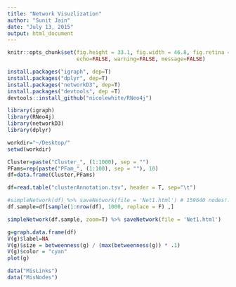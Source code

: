 ```yaml
---
title: "Network Visuzlization"
author: "Sunit Jain"
date: "July 13, 2015"
output:	html_document
---
```


```r
knitr::opts_chunk$set(fig.height = 33.1, fig.width = 46.8, fig.retina = 4, fig.path = "Figs/",
                      echo=FALSE, warning=FALSE, message=FALSE)
```

```r
install.packages("igraph", dep=T)
install.packages("dplyr", dep=T)
install.packages("networkD3", dep=T)
install.packages("devtools", dep =T)
devtools::install_github("nicolewhite/RNeo4j")
```

```r
library(igraph)
library(RNeo4j)
library(networkD3)
library(dplyr)

workdir="~/Desktop/"
setwd(workdir)
```

```r
Cluster=paste("Cluster_", (1:1000), sep = "")
PFams=rep(paste("PFam_", (1:100), sep = ""), 10)
df=data.frame(Cluster,PFams)
```

```r
df=read.table("clusterAnnotation.tsv", header = T, sep="\t")
```

```r
#simpleNetwork(df) %>% saveNetwork(file = 'Net1.html') # 159640 nodes!!!
df.sample=df[sample(1:nrow(df), 1000, replace = F) ,]

simpleNetwork(df.sample, zoom=T) %>% saveNetwork(file = 'Net1.html')
```


```r
g=graph.data.frame(df)
V(g)$label=NA
V(g)$size = betweenness(g) / (max(betweenness(g)) * .1)
V(g)$color = "cyan"
plot(g)
```


```r
data("MisLinks")
data("MisNodes")
```

